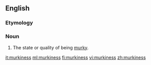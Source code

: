==English==
===Etymology===
{{suffix|murky|ness}}

===Noun===
{{en-noun|-}}

# The state or quality of being [[murky]].

[[it:murkiness]]
[[ml:murkiness]]
[[fi:murkiness]]
[[vi:murkiness]]
[[zh:murkiness]]